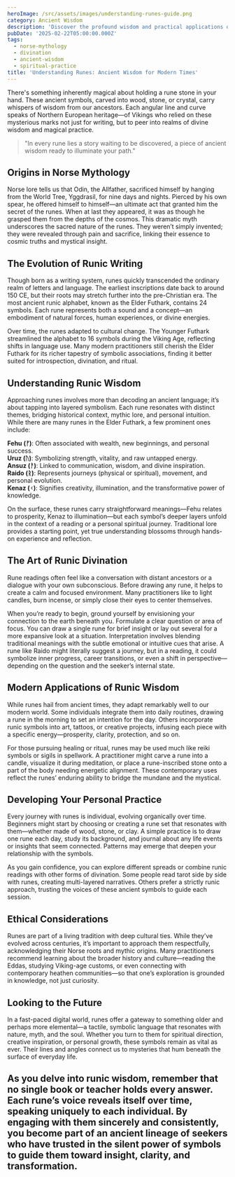 ```yaml
---
heroImage: /src/assets/images/understanding-runes-guide.png
category: Ancient Wisdom
description: 'Discover the profound wisdom and practical applications of Norse runes, from their historical origins to modern spiritual practices.'
pubDate: '2025-02-22T05:00:00.000Z'
tags:
  - norse-mythology
  - divination
  - ancient-wisdom
  - spiritual-practice
title: 'Understanding Runes: Ancient Wisdom for Modern Times'
---
```


There's something inherently magical about holding a rune stone in your hand. These ancient symbols, carved into wood, stone, or crystal, carry whispers of wisdom from our ancestors. Each angular line and curve speaks of Northern European heritage—of Vikings who relied on these mysterious marks not just for writing, but to peer into realms of divine wisdom and magical practice.

> "In every rune lies a story waiting to be discovered, a piece of ancient wisdom ready to illuminate your path."

## Origins in Norse Mythology

Norse lore tells us that Odin, the Allfather, sacrificed himself by hanging from the World Tree, Yggdrasil, for nine days and nights. Pierced by his own spear, he offered himself to himself—an ultimate act that granted him the secret of the runes. When at last they appeared, it was as though he grasped them from the depths of the cosmos. This dramatic myth underscores the sacred nature of the runes. They weren’t simply invented; they were revealed through pain and sacrifice, linking their essence to cosmic truths and mystical insight.

## The Evolution of Runic Writing

Though born as a writing system, runes quickly transcended the ordinary realm of letters and language. The earliest inscriptions date back to around 150 CE, but their roots may stretch further into the pre-Christian era. The most ancient runic alphabet, known as the Elder Futhark, contains 24 symbols. Each rune represents both a sound and a concept—an embodiment of natural forces, human experiences, or divine energies.

Over time, the runes adapted to cultural change. The Younger Futhark streamlined the alphabet to 16 symbols during the Viking Age, reflecting shifts in language use. Many modern practitioners still cherish the Elder Futhark for its richer tapestry of symbolic associations, finding it better suited for introspection, divination, and ritual.

## Understanding Runic Wisdom

Approaching runes involves more than decoding an ancient language; it’s about tapping into layered symbolism. Each rune resonates with distinct themes, bridging historical context, mythic lore, and personal intuition. While there are many runes in the Elder Futhark, a few prominent ones include:

**Fehu (ᚠ)**: Often associated with wealth, new beginnings, and personal success.  
**Uruz (ᚢ)**: Symbolizing strength, vitality, and raw untapped energy.  
**Ansuz (ᚨ)**: Linked to communication, wisdom, and divine inspiration.  
**Raido (ᚱ)**: Represents journeys (physical or spiritual), movement, and personal evolution.  
**Kenaz (ᚲ)**: Signifies creativity, illumination, and the transformative power of knowledge.

On the surface, these runes carry straightforward meanings—Fehu relates to prosperity, Kenaz to illumination—but each symbol’s deeper layers unfold in the context of a reading or a personal spiritual journey. Traditional lore provides a starting point, yet true understanding blossoms through hands-on experience and reflection.

## The Art of Runic Divination

Rune readings often feel like a conversation with distant ancestors or a dialogue with your own subconscious. Before drawing any rune, it helps to create a calm and focused environment. Many practitioners like to light candles, burn incense, or simply close their eyes to center themselves.

When you’re ready to begin, ground yourself by envisioning your connection to the earth beneath you. Formulate a clear question or area of focus. You can draw a single rune for brief insight or lay out several for a more expansive look at a situation. Interpretation involves blending traditional meanings with the subtle emotional or intuitive cues that arise. A rune like Raido might literally suggest a journey, but in a reading, it could symbolize inner progress, career transitions, or even a shift in perspective—depending on the question and the seeker’s internal state.

## Modern Applications of Runic Wisdom

While runes hail from ancient times, they adapt remarkably well to our modern world. Some individuals integrate them into daily routines, drawing a rune in the morning to set an intention for the day. Others incorporate runic symbols into art, tattoos, or creative projects, infusing each piece with a specific energy—prosperity, clarity, protection, and so on.

For those pursuing healing or ritual, runes may be used much like reiki symbols or sigils in spellwork. A practitioner might carve a rune into a candle, visualize it during meditation, or place a rune-inscribed stone onto a part of the body needing energetic alignment. These contemporary uses reflect the runes’ enduring ability to bridge the mundane and the mystical.

## Developing Your Personal Practice

Every journey with runes is individual, evolving organically over time. Beginners might start by choosing or creating a rune set that resonates with them—whether made of wood, stone, or clay. A simple practice is to draw one rune each day, study its background, and journal about any life events or insights that seem connected. Patterns may emerge that deepen your relationship with the symbols.

As you gain confidence, you can explore different spreads or combine runic readings with other forms of divination. Some people read tarot side by side with runes, creating multi-layered narratives. Others prefer a strictly runic approach, trusting the voices of these ancient symbols to guide each session.

## Ethical Considerations

Runes are part of a living tradition with deep cultural ties. While they’ve evolved across centuries, it’s important to approach them respectfully, acknowledging their Norse roots and mythic origins. Many practitioners recommend learning about the broader history and culture—reading the Eddas, studying Viking-age customs, or even connecting with contemporary heathen communities—so that one’s exploration is grounded in knowledge, not just curiosity.

## Looking to the Future

In a fast-paced digital world, runes offer a gateway to something older and perhaps more elemental—a tactile, symbolic language that resonates with nature, myth, and the soul. Whether you turn to them for spiritual direction, creative inspiration, or personal growth, these symbols remain as vital as ever. Their lines and angles connect us to mysteries that hum beneath the surface of everyday life.

## As you delve into runic wisdom, remember that no single book or teacher holds every answer. Each rune’s voice reveals itself over time, speaking uniquely to each individual. By engaging with them sincerely and consistently, you become part of an ancient lineage of seekers who have trusted in the silent power of symbols to guide them toward insight, clarity, and transformation.
